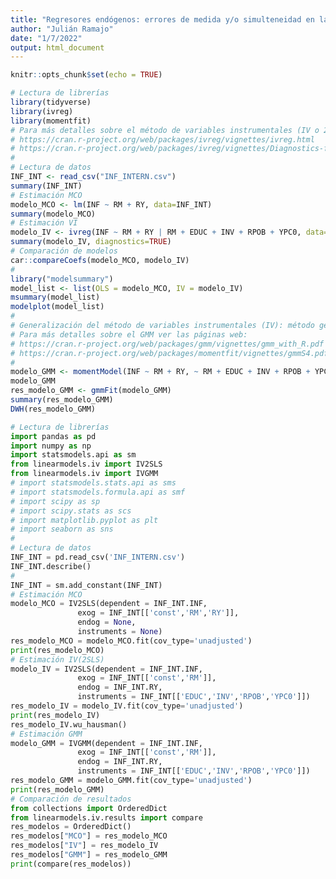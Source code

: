 ```yaml
---
title: "Regresores endógenos: errores de medida y/o simulteneidad en las variables del modelo de regresión"
author: "Julián Ramajo"
date: "1/7/2022"
output: html_document
---
```


```r
knitr::opts_chunk$set(echo = TRUE)
```

```r
# Lectura de librerías
library(tidyverse)
library(ivreg)
library(momentfit)
# Para más detalles sobre el método de variables instrumentales (IV o 2SLS en inglés) ver las páginas web: 
# https://cran.r-project.org/web/packages/ivreg/vignettes/ivreg.html 
# https://cran.r-project.org/web/packages/ivreg/vignettes/Diagnostics-for-2SLS-Regression.html
#
# Lectura de datos
INF_INT <- read_csv("INF_INTERN.csv")
summary(INF_INT)
# Estimación MCO
modelo_MCO <- lm(INF ~ RM + RY, data=INF_INT)
summary(modelo_MCO)
# Estimación VI
modelo_IV <- ivreg(INF ~ RM + RY | RM + EDUC + INV + RPOB + YPC0, data=INF_INT)
summary(modelo_IV, diagnostics=TRUE)
# Comparación de modelos
car::compareCoefs(modelo_MCO, modelo_IV)
#
library("modelsummary")
model_list <- list(OLS = modelo_MCO, IV = modelo_IV)
msummary(model_list)
modelplot(model_list)
#
# Generalización del método de variables instrumentales (IV): método generalizado de los momentos (GMM)
# Para más detalles sobre el GMM ver las páginas web:
# https://cran.r-project.org/web/packages/gmm/vignettes/gmm_with_R.pdf
# https://cran.r-project.org/web/packages/momentfit/vignettes/gmmS4.pdf
#
modelo_GMM <- momentModel(INF ~ RM + RY, ~ RM + EDUC + INV + RPOB + YPC0, data=INF_INT, vcov="iid") #  vcov="MDS" HC0 (heter) ;  vcov="HAC" (heter + autocorr);  vcov="CL" (cluster)
modelo_GMM
res_modelo_GMM <- gmmFit(modelo_GMM)
summary(res_modelo_GMM)
DWH(res_modelo_GMM)
```

```python
# Lectura de librerías
import pandas as pd
import numpy as np
import statsmodels.api as sm
from linearmodels.iv import IV2SLS
from linearmodels.iv import IVGMM
# import statsmodels.stats.api as sms
# import statsmodels.formula.api as smf
# import scipy as sp
# import scipy.stats as scs
# import matplotlib.pyplot as plt
# import seaborn as sns
#
# Lectura de datos
INF_INT = pd.read_csv('INF_INTERN.csv')
INF_INT.describe()
#
INF_INT = sm.add_constant(INF_INT)
# Estimación MCO
modelo_MCO = IV2SLS(dependent = INF_INT.INF,
               exog = INF_INT[['const','RM','RY']], 
               endog = None, 
               instruments = None)
res_modelo_MCO = modelo_MCO.fit(cov_type='unadjusted')
print(res_modelo_MCO)
# Estimación IV(2SLS)
modelo_IV = IV2SLS(dependent = INF_INT.INF,
               exog = INF_INT[['const','RM']],
               endog = INF_INT.RY,
               instruments = INF_INT[['EDUC','INV','RPOB','YPC0']])
res_modelo_IV = modelo_IV.fit(cov_type='unadjusted')
print(res_modelo_IV)
res_modelo_IV.wu_hausman()
# Estimación GMM
modelo_GMM = IVGMM(dependent = INF_INT.INF,
               exog = INF_INT[['const','RM']],
               endog = INF_INT.RY,
               instruments = INF_INT[['EDUC','INV','RPOB','YPC0']])
res_modelo_GMM = modelo_GMM.fit(cov_type='unadjusted')
print(res_modelo_GMM)
# Comparación de resultados
from collections import OrderedDict
from linearmodels.iv.results import compare
res_modelos = OrderedDict()
res_modelos["MCO"] = res_modelo_MCO
res_modelos["IV"] = res_modelo_IV
res_modelos["GMM"] = res_modelo_GMM
print(compare(res_modelos))
```

